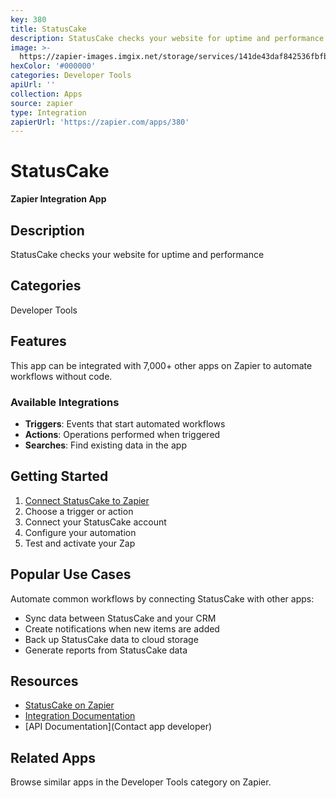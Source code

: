 ```yaml
---
key: 380
title: StatusCake
description: StatusCake checks your website for uptime and performance
image: >-
  https://zapier-images.imgix.net/storage/services/141de43daf842536fbfbd9c743db7342.png?auto=format%2Ccompress&ixlib=python-3.0.0&q=50
hexColor: '#000000'
categories: Developer Tools
apiUrl: ''
collection: Apps
source: zapier
type: Integration
zapierUrl: 'https://zapier.com/apps/380'
---
```

# StatusCake

**Zapier Integration App**

## Description

StatusCake checks your website for uptime and performance

## Categories

Developer Tools

## Features

This app can be integrated with 7,000+ other apps on Zapier to automate workflows without code.

### Available Integrations

- **Triggers**: Events that start automated workflows
- **Actions**: Operations performed when triggered
- **Searches**: Find existing data in the app

## Getting Started

1. [Connect StatusCake to Zapier](https://zapier.com/apps/380)
2. Choose a trigger or action
3. Connect your StatusCake account
4. Configure your automation
5. Test and activate your Zap

## Popular Use Cases

Automate common workflows by connecting StatusCake with other apps:

- Sync data between StatusCake and your CRM
- Create notifications when new items are added
- Back up StatusCake data to cloud storage
- Generate reports from StatusCake data

## Resources

- [StatusCake on Zapier](https://zapier.com/apps/380)
- [Integration Documentation](https://zapier.com/apps/380/integrations)
- [API Documentation](Contact app developer)

## Related Apps

Browse similar apps in the Developer Tools category on Zapier.
